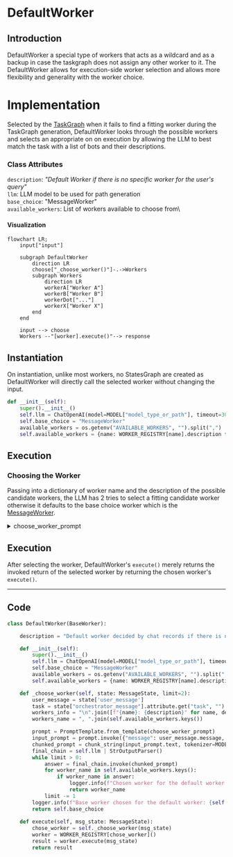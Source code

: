 # DefaultWorker
## Introduction

DefaultWorker a special type of workers that acts as a wildcard and as a backup in case the taskgraph does not assign any other worker to it. The DefaultWorker allows for execution-side worker selection and allows more flexibility and generality with the worker choice.

# Implementation

Selected by the [TaskGraph](../Taskgraph/intro.md) when it fails to find a fitting worker during the TaskGraph generation, DefaultWorker looks through the possible workers and selects an appropriate on on execution by allowing the LLM to best match the task with a list of bots and their descriptions.

### Class Attributes
`description`: *"Default Worker if there is no specific worker for the user's query"*\
`llm`: LLM model to be used for path generation\
`base_choice`: "MessageWorker"\
`available_workers`: List of workers available to choose from\

#### Visualization
```mermaid
flowchart LR;
    input["input"]

    subgraph DefaultWorker
        direction LR
        choose["_choose_worker()"]-.->Workers
        subgraph Workers
            direction LR
            workerA["Worker A"]
            workerB["Worker B"]
            workerDot["..."]
            workerX["Worker X"]
        end
    end

    input --> choose
    Workers --"[worker].execute()"--> response
```
## Instantiation
On instantiation, unlike most workers, no StatesGraph are created as DefaultWorker will directly call the selected worker without changing the input.

```py
def __init__(self):
    super().__init__()
    self.llm = ChatOpenAI(model=MODEL["model_type_or_path"], timeout=30000)
    self.base_choice = "MessageWorker"
    available_workers = os.getenv("AVAILABLE_WORKERS", "").split(",")
    self.available_workers = {name: WORKER_REGISTRY[name].description for name in available_workers if name != "DefaultWorker"}
```

## Execution
### Choosing the Worker

Passing into a dictionary of worker name and the description of the possible candidate workers, the LLM has 2 tries to select a fitting candidate worker otherwise it defaults to the base choice worker which is the [MessageWorker](./MessageWorker.mdx). 

<details>
<summary> choose_worker_prompt </summary>
```
choose_worker_prompt = """You are an assistant that has access to the following set of tools. Here are the names and descriptions for each tool:
{workers_info}
Based on the conversation history, choose the appropriate worker to respond to the user's message.
Conversation:
{formatted_chat}
The response must be the name of one of the workers ({workers_name}).
Answer:
```
</details>


## Execution

After selecting the worker, DefaultWorker's `execute()` merely returns the invoked return of the selected worker by returning the chosen worker's `execute()`.

---
## Code


```py
class DefaultWorker(BaseWorker):

    description = "Default worker decided by chat records if there is no specific worker for the user's query"

    def __init__(self):
        super().__init__()
        self.llm = ChatOpenAI(model=MODEL["model_type_or_path"], timeout=30000)
        self.base_choice = "MessageWorker"
        available_workers = os.getenv("AVAILABLE_WORKERS", "").split(",")
        self.available_workers = {name: WORKER_REGISTRY[name].description for name in available_workers if name != "DefaultWorker"}

    def _choose_worker(self, state: MessageState, limit=2):
        user_message = state['user_message']
        task = state["orchestrator_message"].attribute.get("task", "")
        workers_info = "\n".join([f"{name}: {description}" for name, description in self.available_workers.items()])
        workers_name = ", ".join(self.available_workers.keys())

        prompt = PromptTemplate.from_template(choose_worker_prompt)
        input_prompt = prompt.invoke({"message": user_message.message, "formatted_chat": user_message.history, "task": task, "workers_info": workers_info, "workers_name": workers_name})
        chunked_prompt = chunk_string(input_prompt.text, tokenizer=MODEL["tokenizer"], max_length=MODEL["context"])
        final_chain = self.llm | StrOutputParser()
        while limit > 0:
            answer = final_chain.invoke(chunked_prompt)
            for worker_name in self.available_workers.keys():
                if worker_name in answer:
                    logger.info(f"Chosen worker for the default worker: {worker_name}")
                    return worker_name
            limit -= 1
        logger.info(f"Base worker chosen for the default worker: {self.base_choice}")
        return self.base_choice
    
    def execute(self, msg_state: MessageState):
        chose_worker = self._choose_worker(msg_state)
        worker = WORKER_REGISTRY[chose_worker]()
        result = worker.execute(msg_state)
        return result
```